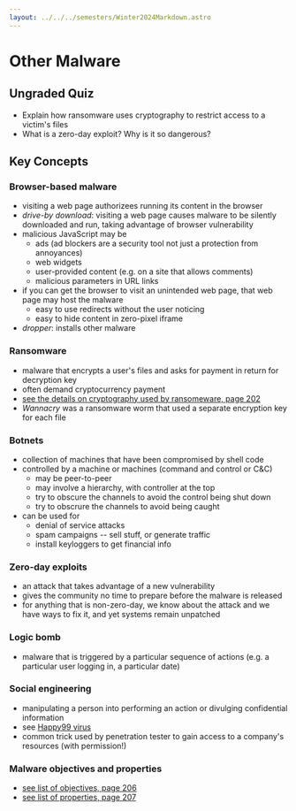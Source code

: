 ```yaml
---
layout: ../../../semesters/Winter2024Markdown.astro
---
```


# Other Malware

## Ungraded Quiz

- Explain how ransomware uses cryptography to restrict access to a victim's files
- What is a zero-day exploit? Why is it so dangerous?

## Key Concepts

### Browser-based malware

- visiting a web page authorizees running its content in the browser
- _drive-by download_: visiting a web page causes malware to be silently downloaded and run, taking advantage of browser vulnerability
- malicious JavaScript may be
  - ads (ad blockers are a security tool not just a protection from annoyances)
  - web widgets
  - user-provided content (e.g. on a site that allows comments)
  - malicious parameters in URL links
- if you can get the browser to visit an unintended web page, that web page may host the malware
  - easy to use redirects without the user noticing
  - easy to hide content in zero-pixel iframe
- _dropper_: installs other malware

### Ransomware

- malware that encrypts a user's files and asks for payment in return for decryption key
- often demand cryptocurrency payment
- [see the details on cryptography used by ransomeware, page 202](https://people.scs.carleton.ca/~paulv/toolsjewels/TJrev1/ch7-rev1.pdf)
- _Wannacry_ was a ransomware worm that used a separate encryption key for each file

### Botnets

- collection of machines that have been compromised by shell code
- controlled by a machine or machines (command and control or C&C)
  - may be peer-to-peer
  - may involve a hierarchy, with controller at the top
  - try to obscure the channels to avoid the control being shut down
  - try to obscrure the channels to avoid being caught
- can be used for
  - denial of service attacks
  - spam campaigns -- sell stuff, or generate traffic
  - install keyloggers to get financial info

### Zero-day exploits

- an attack that takes advantage of a new vulnerability
- gives the community no time to prepare before the malware is released
- for anything that is non-zero-day, we know about the attack and we have ways to fix it, and yet systems remain unpatched

### Logic bomb

- malware that is triggered by a particular sequence of actions (e.g. a particular user logging in, a particular date)

### Social engineering

- manipulating a person into performing an action or divulging confidential information
- see [Happy99 virus](https://en.wikipedia.org/wiki/Happy99)
- common trick used by penetration tester to gain access to a company's resources (with permission!)

### Malware objectives and properties

- [see list of objectives, page 206](https://people.scs.carleton.ca/~paulv/toolsjewels/TJrev1/ch7-rev1.pdf)
- [see list of properties, page 207](https://people.scs.carleton.ca/~paulv/toolsjewels/TJrev1/ch7-rev1.pdf)
